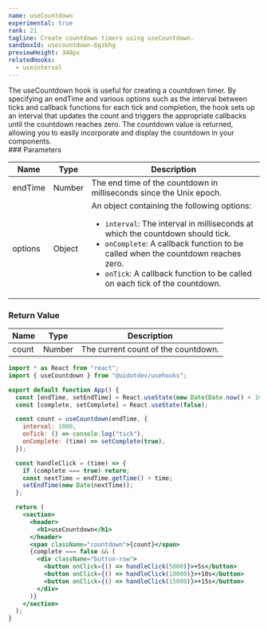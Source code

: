 ```yaml
---
name: useCountdown
experimental: true
rank: 21
tagline: Create countdown timers using useCountdown.
sandboxId: usecountdown-6gzbhg
previewHeight: 340px
relatedHooks:
  - useinterval
---
```



<HookDescription name={frontmatter.name}>
  The useCountdown hook is useful for creating a countdown timer. By specifying
  an endTime and various options such as the interval between ticks and callback
  functions for each tick and completion, the hook sets up an interval that
  updates the count and triggers the appropriate callbacks until the countdown
  reaches zero. The countdown value is returned, allowing you to easily
  incorporate and display the countdown in your components.
</HookDescription>

<div class="reference">
  ### Parameters

  | Name    | Type   | Description                                                                                                                                                                                                                                                                                                         |
  | ------- | ------ | ------------------------------------------------------------------------------------------------------------------------------------------------------------------------------------------------------------------------------------------------------------------------------------------------------------------- |
  | endTime | Number | The end time of the countdown in milliseconds since the Unix epoch.                                                                                                                                                                                                                                                 |
  | options | Object | An object containing the following options:<ul><li>`interval`: The interval in milliseconds at which the countdown should tick.</li><li>`onComplete`: A callback function to be called when the countdown reaches zero.</li><li>`onTick`: A callback function to be called on each tick of the countdown.</li></ul> |

  ### Return Value

  | Name  | Type   | Description                         |
  | ----- | ------ | ----------------------------------- |
  | count | Number | The current count of the countdown. |
</div>

<CodePreview
  sandboxId={frontmatter.sandboxId}
  previewHeight={frontmatter.previewHeight}
/>

<StaticCodeContainer>

```jsx
import * as React from "react";
import { useCountdown } from "@uidotdev/usehooks";

export default function App() {
  const [endTime, setEndTime] = React.useState(new Date(Date.now() + 10000));
  const [complete, setComplete] = React.useState(false);

  const count = useCountdown(endTime, {
    interval: 1000,
    onTick: () => console.log("tick"),
    onComplete: (time) => setComplete(true),
  });

  const handleClick = (time) => {
    if (complete === true) return;
    const nextTime = endTime.getTime() + time;
    setEndTime(new Date(nextTime));
  };

  return (
    <section>
      <header>
        <h1>useCountdown</h1>
      </header>
      <span className="countdown">{count}</span>
      {complete === false && (
        <div className="button-row">
          <button onClick={() => handleClick(5000)}>+5s</button>
          <button onClick={() => handleClick(10000)}>+10s</button>
          <button onClick={() => handleClick(15000)}>+15s</button>
        </div>
      )}
    </section>
  );
}
```

</StaticCodeContainer>
